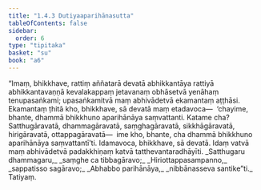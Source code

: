 ```yaml
---
title: "1.4.3 Dutiyaaparihānasutta"
tableOfContents: false
sidebar:
  order: 6
type: "tipitaka"
basket: "su"
book: "a6"
---
```



<DynamicBreadcrumb />

<Division number="33" book="a6">

<Paragraph number="226" book="a6">
“Imaṃ, bhikkhave, rattiṃ aññatarā devatā abhikkantāya rattiyā abhikkantavaṇṇā kevalakappaṃ jetavanaṃ obhāsetvā yenāhaṃ tenupasaṅkami; upasaṅkamitvā maṃ abhivādetvā ekamantaṃ aṭṭhāsi. Ekamantaṃ ṭhitā kho, bhikkhave, sā devatā maṃ etadavoca—  ‘chayime, bhante, dhammā bhikkhuno aparihānāya saṃvattanti. Katame cha? Satthugāravatā, dhammagāravatā, saṃghagāravatā, sikkhāgāravatā, hirigāravatā, ottappagāravatā—  ime kho, bhante, cha dhammā bhikkhuno aparihānāya saṃvattantī’ti. Idamavoca, bhikkhave, sā devatā. Idaṃ vatvā maṃ abhivādetvā padakkhiṇaṃ katvā tatthevantaradhāyīti.
</Paragraph>

<Paragraph number="227" type="verses" book="a6">
_Satthugaru dhammagaru,_  
_saṃghe ca tibbagāravo;_  
_Hiriottappasampanno,_  
_sappatisso sagāravo;_  
_Abhabbo parihānāya,_  
_nibbānasseva santike”ti._  


</Paragraph>
</Division>

<Paragraph number="228" type="center" book="a6">
Tatiyaṃ.
</Paragraph>